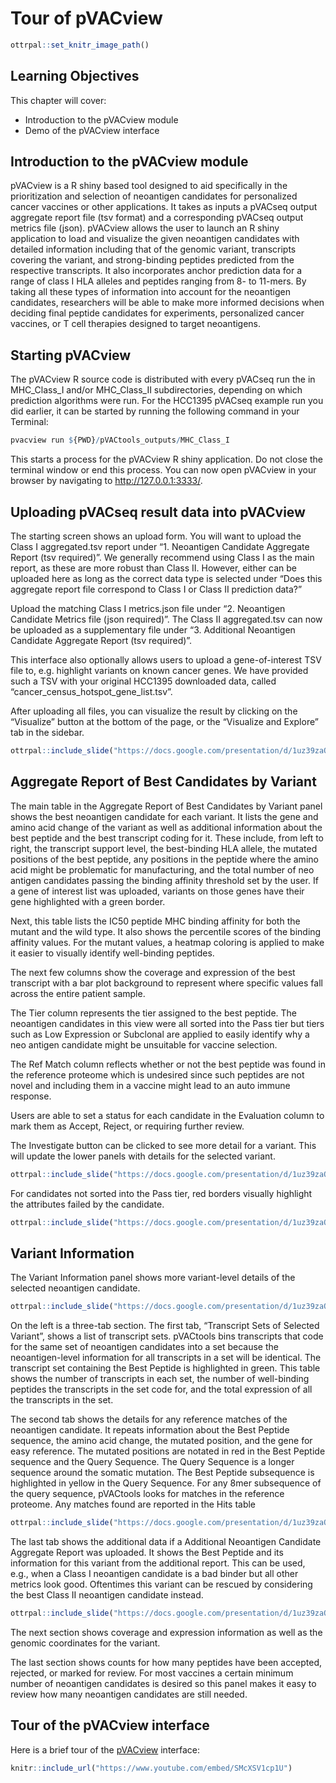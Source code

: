 
# Tour of pVACview

```r
ottrpal::set_knitr_image_path()
```

## Learning Objectives

This chapter will cover:  

- Introduction to the pVACview module
- Demo of the pVACview interface

## Introduction to the pVACview module

pVACview is a R shiny based tool designed to aid specifically in the prioritization and selection of
neoantigen candidates for personalized cancer vaccines or other applications. It takes as inputs a
pVACseq output aggregate report file (tsv format) and a corresponding pVACseq output metrics file (json).
pVACview allows the user to launch an R shiny application to load and visualize the given neoantigen
candidates with detailed information including that of the genomic variant, transcripts covering the
variant, and strong-binding peptides predicted from the respective transcripts. It also incorporates
anchor prediction data for a range of class I HLA alleles and peptides ranging from 8- to 11-mers. By
taking all these types of information into account for the neoantigen candidates, researchers will be
able to make more informed decisions when deciding final peptide candidates for experiments, personalized
cancer vaccines, or T cell therapies designed to target neoantigens.

## Starting pVACview

The pVACview R source code is distributed with every pVACseq run the in
MHC_Class_I and/or MHC_Class_II subdirectories, depending on which prediction
algorithms were run. For the HCC1395 pVACseq example run you did earlier, it
can be started by running the following command in your Terminal:

```r
pvacview run ${PWD}/pVACtools_outputs/MHC_Class_I
```

This starts a process for the pVACview R shiny application. Do not close the
terminal window or end this process. You can now open pVACview in your browser
by navigating to [http://127.0.0.1:3333/](http://127.0.0.1:3333/).

## Uploading pVACseq result data into pVACview

The starting screen shows an upload form. You will want to upload the Class I
aggregated.tsv report under "1. Neoantigen Candidate Aggregate Report (tsv
required)". We generally recommend using Class I as the main report, as these
are more robust than Class II. However, either can be uploaded here as long as
the correct data type is selected under "Does this aggregate report file
correspond to Class I or Class II prediction data?"

Upload the matching Class I metrics.json file under "2. Neoantigen Candidate
Metrics file (json required)". The Class II aggregated.tsv can now be uploaded
as a supplementary file under "3. Additional Neoantigen Candidate Aggregate
Report (tsv required)".

This interface also optionally allows users to upload a gene-of-interest TSV
file to, e.g. highlight variants on known cancer genes. We have provided such
a TSV with your original HCC1395 downloaded data, called
"cancer_census_hotspot_gene_list.tsv".

After uploading all files, you can visualize the result by clicking on the
"Visualize" button at the bottom of the page, or the "Visualize and Explore"
tab in the sidebar.

```r
ottrpal::include_slide("https://docs.google.com/presentation/d/1uz39zaObDGKhEVCGzO0JO35CTbC0oRAM0mxgLcMAA9Y/edit#slide=id.g25ad9ce8c9b_0_2")
```

## Aggregate Report of Best Candidates by Variant

The main table in the Aggregate Report of Best Candidates by Variant panel
shows the best neoantigen candidate for each variant.
It lists the gene and amino acid change of the variant as well as additional
information about the best peptide and the best transcript coding for it. These
include, from left to right, the transcript support level, the best-binding HLA
allele, the mutated positions of the best peptide, any positions in the peptide
where the amino acid might be problematic for manufacturing, and the total number
of neo antigen candidates passing the binding affinity threshold set by the user.
If a gene of interest list was uploaded, variants on those genes have their gene
highlighted with a green border.

Next, this table lists the IC50 peptide MHC binding affinity for both the mutant
and the wild type. It also shows the percentile scores of the binding affinity values.
For the mutant values, a heatmap coloring is applied to make it easier to visually
identify well-binding peptides.

The next few columns show the coverage and expression of the best transcript with
a bar plot background to represent where specific values fall across the entire
patient sample.

The Tier column represents the tier assigned to the best peptide. The neoantigen
candidates in this view were all sorted into the Pass tier but tiers such as Low
Expression or Subclonal are applied to easily identify why a neo antigen candidate
might be unsuitable for vaccine selection.

The Ref Match column reflects whether or not the best peptide was found in the
reference proteome which is undesired since such peptides are not novel and
including them in a vaccine might lead to an auto immune response.

Users are able to set a status for each candidate in the Evaluation column to mark
them as Accept, Reject, or requiring further review.

The Investigate button can be clicked to see more detail for a variant. This
will update the lower panels with details for the selected variant.

```r
ottrpal::include_slide("https://docs.google.com/presentation/d/1uz39zaObDGKhEVCGzO0JO35CTbC0oRAM0mxgLcMAA9Y/edit#slide=id.g2491f283519_0_8")
```

For candidates not sorted into the Pass tier, red borders visually highlight the
attributes failed by the candidate.

```r
ottrpal::include_slide("https://docs.google.com/presentation/d/1uz39zaObDGKhEVCGzO0JO35CTbC0oRAM0mxgLcMAA9Y/edit#slide=id.g25ad9ce8c9b_0_8")
```

## Variant Information

The Variant Information panel shows more variant-level details of the selected
neoantigen candidate.

```r
ottrpal::include_slide("https://docs.google.com/presentation/d/1uz39zaObDGKhEVCGzO0JO35CTbC0oRAM0mxgLcMAA9Y/edit#slide=id.g25ad9ce8c9b_0_14")
```

On the left is a three-tab section. The first tab, "Transcript Sets of Selected
Variant", shows a list of transcript sets. pVACtools bins transcripts that code for
the same set of neoantigen candidates into a set
because the neoantigen-level information for all transcripts in a set will be
identical. The transcript set containing the Best Peptide is highlighted in
green. This table shows the number of transcripts in each set, the number of
well-binding peptides the transcripts in the set code for, and the total
expression of all the transcripts in the set.

The second tab shows the details for any reference matches of the neoantigen
candidate. It repeats information about the Best Peptide sequence, the amino acid
change, the mutated position, and the gene for easy reference. The mutated
positions are notated in red in the Best Peptide sequence and the Query
Sequence. The Query Sequence is a longer sequence around the somatic mutation.
The Best Peptide subsequence is highlighted in yellow in the Query Sequence. For
any 8mer subsequence of the query sequence, pVACtools looks for matches in the
reference proteome. Any matches found are reported in the Hits table

```r
ottrpal::include_slide("https://docs.google.com/presentation/d/1uz39zaObDGKhEVCGzO0JO35CTbC0oRAM0mxgLcMAA9Y/edit#slide=id.g25ad9ce8c9b_0_20")
```

The last tab shows the additional data if a Additional Neoantigen Candidate Aggregate
Report was uploaded. It shows the Best Peptide and its information for this variant from the
additional report. This can be used, e.g., when a Class I neoantigen candidate
is a bad binder but all other metrics look good. Oftentimes this variant can
be rescued by considering the best Class II neoantigen candidate instead.

```r
ottrpal::include_slide("https://docs.google.com/presentation/d/1uz39zaObDGKhEVCGzO0JO35CTbC0oRAM0mxgLcMAA9Y/edit#slide=id.g25ad9ce8c9b_0_26")
```

The next section shows coverage and expression information as well as
the genomic coordinates for the variant.

The last section shows counts for how many peptides have been accepted,
rejected, or marked for review. For most vaccines a certain minimum number of
neoantigen candidates is desired so this panel makes it easy to review how
many neoantigen candidates are still needed.

## Tour of the pVACview interface

Here is a brief tour of the [pVACview](https://pvactools.readthedocs.io/en/latest/pvacview.html){target="_blank"} interface:
 
```r
knitr::include_url("https://www.youtube.com/embed/SMcXSV1cp1U")
```

